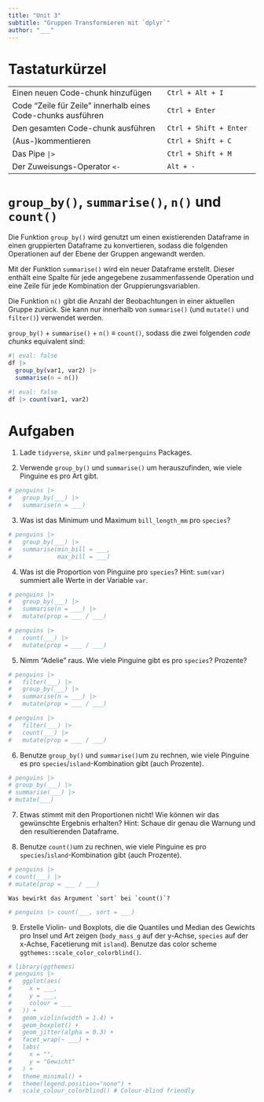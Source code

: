 ```yaml
---
title: "Unit 3"
subtitle: "Gruppen Transformieren mit `dplyr`"
author: "___"
---
```


# Tastaturkürzel

|  |  |
|---------------------------------------------|---------------------------|
| Einen neuen Code-chunk hinzufügen | `Ctrl + Alt + I` |
| Code "Zeile für Zeile" innerhalb eines Code-chunks ausführen | `Ctrl + Enter` |
| Den gesamten Code-chunk ausführen | `Ctrl + Shift + Enter` |
| (Aus-)kommentieren | `Ctrl + Shift + C` |
| Das Pipe `|>` | `Ctrl + Shift + M` |
| Der Zuweisungs-Operator `<-` | `Alt + -` |

# `group_by()`, `summarise()`, `n()` und `count()`

Die Funktion `group_by()` wird genutzt um einen existierenden Dataframe in einen gruppierten Dataframe zu konvertieren, sodass die folgenden Operationen auf der Ebene der Gruppen angewandt werden.

Mit der Funktion `summarise()` wird ein neuer Dataframe erstellt. Dieser enthält eine Spalte für jede angegebene zusammenfassende Operation und eine Zeile für jede Kombination der Gruppierungsvariablen.

Die Funktion `n()` gibt die Anzahl der Beobachtungen in einer aktuellen Gruppe zurück. Sie kann nur innerhalb von `summarise()` (und `mutate()` und `filter()`) verwendet werden.

`group_by()` + `summarise()` + `n()` $\equiv$ `count()`, sodass die zwei folgenden *code chunks* equivalent sind:

```r
#| eval: false
df |>
  group_by(var1, var2) |>
  summarise(n = n())
```

```r
#| eval: false
df |> count(var1, var2)
```

# Aufgaben

1.  Lade `tidyverse`, `skimr` und `palmerpenguins` Packages.

2.  Verwende `group_by()` und `summarise()` um herauszufinden, wie viele Pinguine es pro Art gibt.

```r
# penguins |>
#   group_by(___) |>
#   summarise(n = ___)
```

3.  Was ist das Minimum und Maximum `bill_length_mm` pro `species`?

```r
# penguins |>
#   group_by(___) |>
#   summarise(min_bill = ___,
#             max_bill = ___)
```

4.  Was ist die Proportion von Pinguine pro `species`? Hint: `sum(var)` summiert alle Werte in der Variable `var`.

```r
# penguins |>
#   group_by(___) |>
#   summarise(n = ___) |>
#   mutate(prop = ___ / ___)
```

```r
# penguins |>
#   count(___) |>
#   mutate(prop = ___ / ___)
```

5.  Nimm "Adelie" raus. Wie viele Pinguine gibt es pro `species`? Prozente?

```r
# penguins |>
#   filter(___) |>
#   group_by(___) |>
#   summarise(n = ___) |>
#   mutate(prop = ___ / ___)
```

```r
# penguins |>
#   filter(___) |>
#   count(___) |>
#   mutate(prop = ___ / ___)
```

6.  Benutze `group_by()` und `summarise()`um zu rechnen, wie viele Pinguine es pro `species`/`island`-Kombination gibt (auch Prozente).

```r
# penguins |>
# group_by(___) |>
# summarise(___) |>
# mutate(___)
```

7.  Etwas stimmt mit den Proportionen nicht! Wie können wir das gewünschte Ergebnis erhalten? Hint: Schaue dir genau die Warnung und den resultierenden Dataframe.

8.  Benutze `count()`um zu rechnen, wie viele Pinguine es pro `species`/`island`-Kombination gibt (auch Prozente).

```r
# penguins |>
# count(___) |>
# mutate(prop = ___ / ___)
```

    Was bewirkt das Argument `sort` bei `count()`?

```r
# penguins |> count(___, sort = ___)
```

9.  Erstelle Violin- und Boxplots, die die Quantiles und Median des Gewichts pro Insel und Art zeigen (`body_mass_g` auf der y-Achse, `species` auf der x-Achse, Facetierung mit `island`). Benutze das color scheme `ggthemes::scale_color_colorblind()`.

```r
# library(ggthemes)
# penguins |>
#   ggplot(aes(
#     x = ___,
#     y = ___,
#     colour = ___
#   )) +
#   geom_violin(width = 1.4) +
#   geom_boxplot() +
#   geom_jitter(alpha = 0.3) +
#   facet_wrap(~ ___) +
#   labs(
#     x = "",
#     y = "Gewicht"
#   ) +
#   theme_minimal() +
#   theme(legend.position="none") +
#   scale_colour_colorblind() # Colour-blind friendly
```
